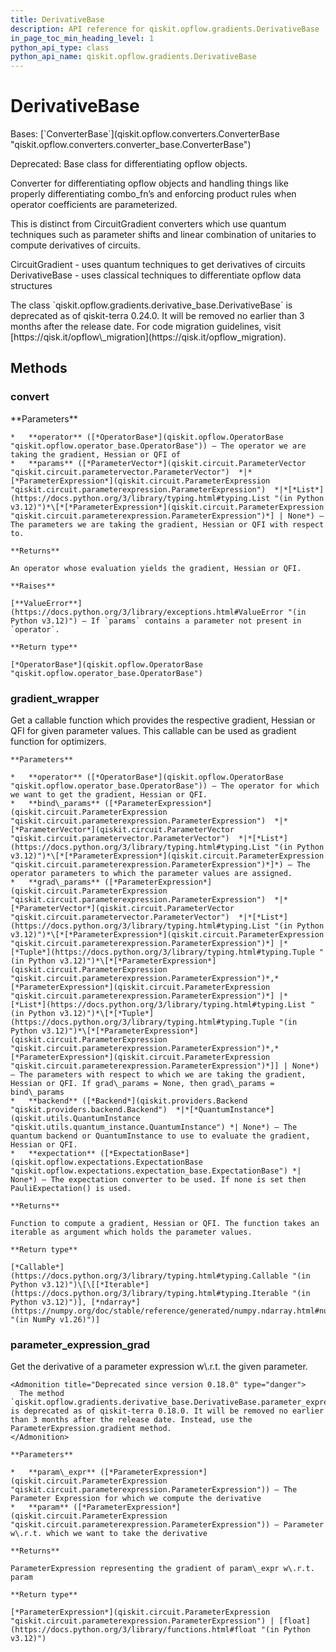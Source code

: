 ```yaml
---
title: DerivativeBase
description: API reference for qiskit.opflow.gradients.DerivativeBase
in_page_toc_min_heading_level: 1
python_api_type: class
python_api_name: qiskit.opflow.gradients.DerivativeBase
---
```


# DerivativeBase

<Class id="qiskit.opflow.gradients.DerivativeBase" github="https://github.com/qiskit/qiskit/tree/stable/0.25/qiskit/opflow/gradients/derivative_base.py" signature="qiskit.opflow.gradients.DerivativeBase">
  Bases: [`ConverterBase`](qiskit.opflow.converters.ConverterBase "qiskit.opflow.converters.converter_base.ConverterBase")

  Deprecated: Base class for differentiating opflow objects.

  Converter for differentiating opflow objects and handling things like properly differentiating combo\_fn’s and enforcing product rules when operator coefficients are parameterized.

  This is distinct from CircuitGradient converters which use quantum techniques such as parameter shifts and linear combination of unitaries to compute derivatives of circuits.

  CircuitGradient - uses quantum techniques to get derivatives of circuits DerivativeBase - uses classical techniques to differentiate opflow data structures

  <Admonition title="Deprecated since version 0.24.0" type="danger">
    The class `qiskit.opflow.gradients.derivative_base.DerivativeBase` is deprecated as of qiskit-terra 0.24.0. It will be removed no earlier than 3 months after the release date. For code migration guidelines, visit [https://qisk.it/opflow\_migration](https://qisk.it/opflow_migration).
  </Admonition>

  ## Methods

  ### convert

  <Function id="qiskit.opflow.gradients.DerivativeBase.convert" name="convert" signature="abstract convert(operator, params=None)">
    **Parameters**

    *   **operator** ([*OperatorBase*](qiskit.opflow.OperatorBase "qiskit.opflow.operator_base.OperatorBase")) – The operator we are taking the gradient, Hessian or QFI of
    *   **params** ([*ParameterVector*](qiskit.circuit.ParameterVector "qiskit.circuit.parametervector.ParameterVector")  *|*[*ParameterExpression*](qiskit.circuit.ParameterExpression "qiskit.circuit.parameterexpression.ParameterExpression")  *|*[*List*](https://docs.python.org/3/library/typing.html#typing.List "(in Python v3.12)")*\[*[*ParameterExpression*](qiskit.circuit.ParameterExpression "qiskit.circuit.parameterexpression.ParameterExpression")*] | None*) – The parameters we are taking the gradient, Hessian or QFI with respect to.

    **Returns**

    An operator whose evaluation yields the gradient, Hessian or QFI.

    **Raises**

    [**ValueError**](https://docs.python.org/3/library/exceptions.html#ValueError "(in Python v3.12)") – If `params` contains a parameter not present in `operator`.

    **Return type**

    [*OperatorBase*](qiskit.opflow.OperatorBase "qiskit.opflow.operator_base.OperatorBase")
  </Function>

  ### gradient\_wrapper

  <Function id="qiskit.opflow.gradients.DerivativeBase.gradient_wrapper" name="gradient_wrapper" signature="gradient_wrapper(operator, bind_params, grad_params=None, backend=None, expectation=None)">
    Get a callable function which provides the respective gradient, Hessian or QFI for given parameter values. This callable can be used as gradient function for optimizers.

    **Parameters**

    *   **operator** ([*OperatorBase*](qiskit.opflow.OperatorBase "qiskit.opflow.operator_base.OperatorBase")) – The operator for which we want to get the gradient, Hessian or QFI.
    *   **bind\_params** ([*ParameterExpression*](qiskit.circuit.ParameterExpression "qiskit.circuit.parameterexpression.ParameterExpression")  *|*[*ParameterVector*](qiskit.circuit.ParameterVector "qiskit.circuit.parametervector.ParameterVector")  *|*[*List*](https://docs.python.org/3/library/typing.html#typing.List "(in Python v3.12)")*\[*[*ParameterExpression*](qiskit.circuit.ParameterExpression "qiskit.circuit.parameterexpression.ParameterExpression")*]*) – The operator parameters to which the parameter values are assigned.
    *   **grad\_params** ([*ParameterExpression*](qiskit.circuit.ParameterExpression "qiskit.circuit.parameterexpression.ParameterExpression")  *|*[*ParameterVector*](qiskit.circuit.ParameterVector "qiskit.circuit.parametervector.ParameterVector")  *|*[*List*](https://docs.python.org/3/library/typing.html#typing.List "(in Python v3.12)")*\[*[*ParameterExpression*](qiskit.circuit.ParameterExpression "qiskit.circuit.parameterexpression.ParameterExpression")*] |* [*Tuple*](https://docs.python.org/3/library/typing.html#typing.Tuple "(in Python v3.12)")*\[*[*ParameterExpression*](qiskit.circuit.ParameterExpression "qiskit.circuit.parameterexpression.ParameterExpression")*,* [*ParameterExpression*](qiskit.circuit.ParameterExpression "qiskit.circuit.parameterexpression.ParameterExpression")*] |* [*List*](https://docs.python.org/3/library/typing.html#typing.List "(in Python v3.12)")*\[*[*Tuple*](https://docs.python.org/3/library/typing.html#typing.Tuple "(in Python v3.12)")*\[*[*ParameterExpression*](qiskit.circuit.ParameterExpression "qiskit.circuit.parameterexpression.ParameterExpression")*,* [*ParameterExpression*](qiskit.circuit.ParameterExpression "qiskit.circuit.parameterexpression.ParameterExpression")*]] | None*) – The parameters with respect to which we are taking the gradient, Hessian or QFI. If grad\_params = None, then grad\_params = bind\_params
    *   **backend** ([*Backend*](qiskit.providers.Backend "qiskit.providers.backend.Backend")  *|*[*QuantumInstance*](qiskit.utils.QuantumInstance "qiskit.utils.quantum_instance.QuantumInstance") *| None*) – The quantum backend or QuantumInstance to use to evaluate the gradient, Hessian or QFI.
    *   **expectation** ([*ExpectationBase*](qiskit.opflow.expectations.ExpectationBase "qiskit.opflow.expectations.expectation_base.ExpectationBase") *| None*) – The expectation converter to be used. If none is set then PauliExpectation() is used.

    **Returns**

    Function to compute a gradient, Hessian or QFI. The function takes an iterable as argument which holds the parameter values.

    **Return type**

    [*Callable*](https://docs.python.org/3/library/typing.html#typing.Callable "(in Python v3.12)")\[\[[*Iterable*](https://docs.python.org/3/library/typing.html#typing.Iterable "(in Python v3.12)")], [*ndarray*](https://numpy.org/doc/stable/reference/generated/numpy.ndarray.html#numpy.ndarray "(in NumPy v1.26)")]
  </Function>

  ### parameter\_expression\_grad

  <Function id="qiskit.opflow.gradients.DerivativeBase.parameter_expression_grad" name="parameter_expression_grad" signature="static parameter_expression_grad(param_expr, param)">
    Get the derivative of a parameter expression w\.r.t. the given parameter.

    <Admonition title="Deprecated since version 0.18.0" type="danger">
      The method `qiskit.opflow.gradients.derivative_base.DerivativeBase.parameter_expression_grad()` is deprecated as of qiskit-terra 0.18.0. It will be removed no earlier than 3 months after the release date. Instead, use the ParameterExpression.gradient method.
    </Admonition>

    **Parameters**

    *   **param\_expr** ([*ParameterExpression*](qiskit.circuit.ParameterExpression "qiskit.circuit.parameterexpression.ParameterExpression")) – The Parameter Expression for which we compute the derivative
    *   **param** ([*ParameterExpression*](qiskit.circuit.ParameterExpression "qiskit.circuit.parameterexpression.ParameterExpression")) – Parameter w\.r.t. which we want to take the derivative

    **Returns**

    ParameterExpression representing the gradient of param\_expr w\.r.t. param

    **Return type**

    [*ParameterExpression*](qiskit.circuit.ParameterExpression "qiskit.circuit.parameterexpression.ParameterExpression") | [float](https://docs.python.org/3/library/functions.html#float "(in Python v3.12)")
  </Function>
</Class>

